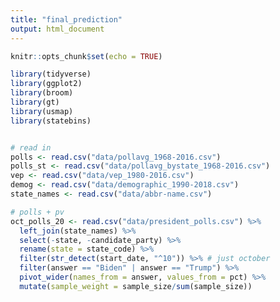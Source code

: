 ```yaml
---
title: "final_prediction"
output: html_document
---
```


```r
knitr::opts_chunk$set(echo = TRUE)

library(tidyverse)
library(ggplot2)
library(broom)
library(gt)
library(usmap)
library(statebins)


# read in
polls <- read.csv("data/pollavg_1968-2016.csv")
polls_st <- read.csv("data/pollavg_bystate_1968-2016.csv")
vep <- read.csv("data/vep_1980-2016.csv")
demog <- read.csv("data/demographic_1990-2018.csv")
state_names <- read.csv("data/abbr-name.csv")

# polls + pv
oct_polls_20 <- read.csv("data/president_polls.csv") %>%
  left_join(state_names) %>%
  select(-state, -candidate_party) %>%
  rename(state = state_code) %>%
  filter(str_detect(start_date, "^10")) %>% # just october
  filter(answer == "Biden" | answer == "Trump") %>%
  pivot_wider(names_from = answer, values_from = pct) %>%
  mutate(sample_weight = sample_size/sum(sample_size))
  


```


```r



```

